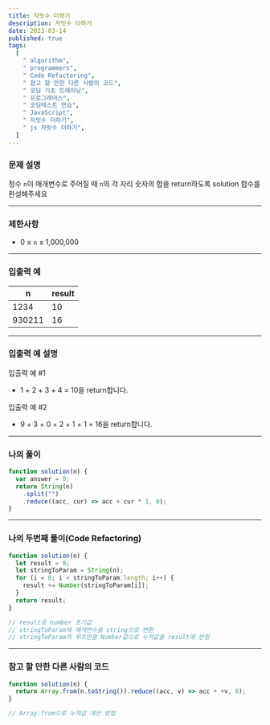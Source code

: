 ```yaml
---
title: 자릿수 더하기
description: 자릿수 더하기
date: 2023-03-14
published: true
tags:
  [
    " algorithm",
    " programmers",
    " Code Refactoring",
    " 참고 할 만한 다른 사람의 코드",
    " 코딩 기초 트레이닝",
    " 프로그래머스",
    " 코딩테스트 연습",
    " JavaScript",
    " 자릿수 더하기",
    " js 자릿수 더하기",
  ]
---
```


### 문제 설명

정수 `n`이 매개변수로 주어질 때 `n`의 각 자리 숫자의 합을 return하도록 solution 함수를 완성해주세요

---

### 제한사항

- 0 ≤ `n` ≤ 1,000,000

---

### 입출력 예

| n      | result |
| ------ | ------ |
| 1234   | 10     |
| 930211 | 16     |

---

### 입출력 예 설명

입출력 예 #1

- 1 + 2 + 3 + 4 = 10을 return합니다.

입출력 예 #2

- 9 + 3 + 0 + 2 + 1 + 1 = 16을 return합니다.

---

### 나의 풀이

```jsx
function solution(n) {
  var answer = 0;
  return String(n)
    .split("")
    .reduce((acc, cur) => acc + cur * 1, 0);
}
```

---

### 나의 두번째 풀이(Code Refactoring)

```jsx
function solution(n) {
  let result = 0;
  let stringToParam = String(n);
  for (i = 0; i < stringToParam.length; i++) {
    result += Number(stringToParam[i]);
  }
  return result;
}

// result로 number 초기값
// stringToParam에 매개변수를 string으로 변환
// stringToParam의 루프만큼 Number값으로 누적값을 result에 반환
```

---

### 참고 할 만한 다른 사람의 코드

```jsx
function solution(n) {
  return Array.from(n.toString()).reduce((acc, v) => acc + +v, 0);
}

// Array.from으로 누적값 계산 방법
```
